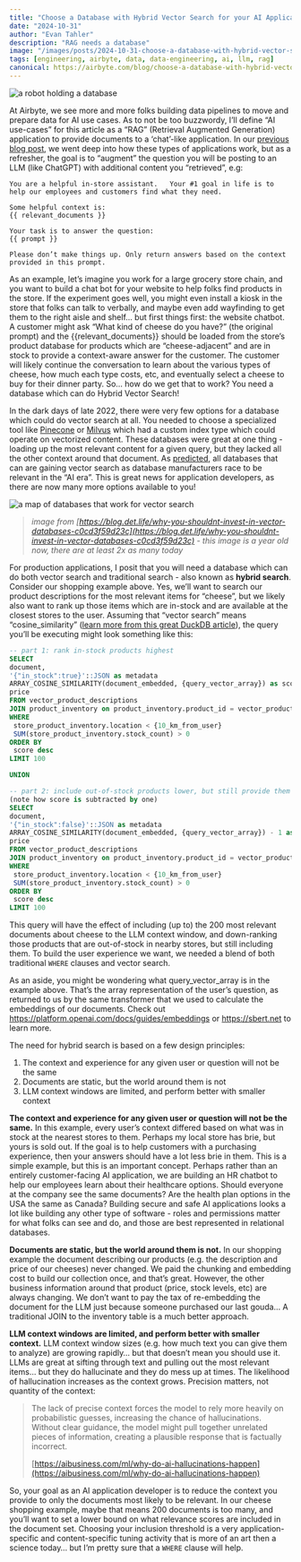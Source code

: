 ```yaml
---
title: "Choose a Database with Hybrid Vector Search for your AI Applications"
date: "2024-10-31"
author: "Evan Tahler"
description: "RAG needs a database"
image: "/images/posts/2024-10-31-choose-a-database-with-hybrid-vector-search-for-your-ai-applications/image-1.png"
tags: [engineering, airbyte, data, data-engineering, ai, llm, rag]
canonical: https://airbyte.com/blog/choose-a-database-with-hybrid-vector-search-for-your-ai-applications
---
```


<Image
  alt="a robot holding a database"
  src="/images/posts/2024-10-31-choose-a-database-with-hybrid-vector-search-for-your-ai-applications/image-1.png"
  width={580}
  height={584}
/>

At Airbyte, we see more and more folks building data pipelines to move and prepare data for AI use cases. As to not be too buzzwordy, I’ll define “AI use-cases” for this article as a “RAG” (Retrieval Augmented Generation) application to provide documents to a ‘chat’-like application. In our [previous blog post](https://airbyte.com/blog/not-impressed-with-your-ai-experience-its-not-the-model-its-the-data), we went deep into how these types of applications work, but as a refresher, the goal is to “augment” the question you will be posting to an LLM (like ChatGPT) with additional content you “retrieved”, e.g:

```text
You are a helpful in-store assistant.   Your #1 goal in life is to help our employees and customers find what they need.

Some helpful context is:
{{ relevant_documents }}

Your task is to answer the question:
{{ prompt }}

Please don’t make things up. Only return answers based on the context provided in this prompt.
```

As an example, let’s imagine you work for a large grocery store chain, and you want to build a chat bot for your website to help folks find products in the store. If the experiment goes well, you might even install a kiosk in the store that folks can talk to verbally, and maybe even add wayfinding to get them to the right aisle and shelf… but first things first: the website chatbot. A customer might ask “What kind of cheese do you have?” (the original prompt) and the {{relevant_documents}} should be loaded from the store’s product database for products which are “cheese-adjacent” and are in stock to provide a context-aware answer for the customer. The customer will likely continue the conversation to learn about the various types of cheese, how much each type costs, etc, and eventually select a cheese to buy for their dinner party. So… how do we get that to work? You need a database which can do Hybrid Vector Search!

In the dark days of late 2022, there were very few options for a database which could do vector search at all. You needed to choose a specialized tool like [Pinecone](https://www.pinecone.io/) or [Milvus](https://milvus.io/) which had a custom index type which could operate on vectorized content. These databases were great at one thing - loading up the most relevant content for a given query, but they lacked all the other context around that document. As [predicted](https://news.ycombinator.com/item?id=37747534), all databases that can are gaining vector search as database manufacturers race to be relevant in the “AI era”. This is great news for application developers, as there are now many more options available to you!

<Image
  alt="a map of databases that work for vector search"
  src="/images/posts/2024-10-31-choose-a-database-with-hybrid-vector-search-for-your-ai-applications/image-2.png"
  width={520}
  height={416}
/>

> _image from [https://blog.det.life/why-you-shouldnt-invest-in-vector-databases-c0cd3f59d23c](https://blog.det.life/why-you-shouldnt-invest-in-vector-databases-c0cd3f59d23c) - this image is a year old now, there are at least 2x as many today_

For production applications, I posit that you will need a database which can do both vector search and traditional search - also known as **hybrid search**. Consider our shopping example above. Yes, we’ll want to search our product descriptions for the most relevant items for “cheese”, but we likely also want to rank up those items which are in-stock and are available at the closest stores to the user. Assuming that “vector search” means “cosine_similarity” ([learn more from this great DuckDB article](https://motherduck.com/blog/search-using-duckdb-part-1/)), the query you’ll be executing might look something like this:

```sql
-- part 1: rank in-stock products highest
SELECT
document,
'{"in_stock":true}'::JSON as metadata
ARRAY_COSINE_SIMILARITY(document_embedded, {query_vector_array}) as score
price
FROM vector_product_descriptions
JOIN product_inventory on product_inventory.product_id = vector_product_descriptions.product_id
WHERE
 store_product_inventory.location < {10_km_from_user}
 SUM(store_product_inventory.stock_count) > 0
ORDER BY
 score desc
LIMIT 100

UNION

-- part 2: include out-of-stock products lower, but still provide them to the LLM context
(note how score is subtracted by one)
SELECT
document,
'{"in_stock":false}'::JSON as metadata
ARRAY_COSINE_SIMILARITY(document_embedded, {query_vector_array}) - 1 as score
price
FROM vector_product_descriptions
JOIN product_inventory on product_inventory.product_id = vector_product_descriptions.product_id
WHERE
 store_product_inventory.location < {10_km_from_user}
 SUM(store_product_inventory.stock_count) > 0
ORDER BY
 score desc
LIMIT 100
```

This query will have the effect of including (up to) the 200 most relevant documents about cheese to the LLM context window, and down-ranking those products that are out-of-stock in nearby stores, but still including them. To build the user experience we want, we needed a blend of both traditional `WHERE` clauses and vector search.

As an aside, you might be wondering what query_vector_array is in the example above. That’s the array representation of the user’s question, as returned to us by the same transformer that we used to calculate the embeddings of our documents. Check out https://platform.openai.com/docs/guides/embeddings or https://sbert.net to learn more.

The need for hybrid search is based on a few design principles:

1. The context and experience for any given user or question will not be the same
2. Documents are static, but the world around them is not
3. LLM context windows are limited, and perform better with smaller context

**The context and experience for any given user or question will not be the same.** In this example, every user’s context differed based on what was in stock at the nearest stores to them. Perhaps my local store has brie, but yours is sold out. If the goal is to help customers with a purchasing experience, then your answers should have a lot less brie in them. This is a simple example, but this is an important concept. Perhaps rather than an entirely customer-facing AI application, we are building an HR chatbot to help our employees learn about their healthcare options. Should everyone at the company see the same documents? Are the health plan options in the USA the same as Canada? Building secure and safe AI applications looks a lot like building any other type of software - roles and permissions matter for what folks can see and do, and those are best represented in relational databases.

**Documents are static, but the world around them is not.** In our shopping example the document describing our products (e.g. the description and price of our cheeses) never changed. We paid the chunking and embedding cost to build our collection once, and that’s great. However, the other business information around that product (price, stock levels, etc) are always changing. We don’t want to pay the tax of re-embedding the document for the LLM just because someone purchased our last gouda… A traditional JOIN to the inventory table is a much better approach.

**LLM context windows are limited, and perform better with smaller context.** LLM context window sizes (e.g. how much text you can give them to analyze) are growing rapidly… but that doesn’t mean you should use it. LLMs are great at sifting through text and pulling out the most relevant items… but they do hallucinate and they do mess up at times. The likelihood of hallucination increases as the context grows. Precision matters, not quantity of the context:

> The lack of precise context forces the model to rely more heavily on probabilistic guesses, increasing the chance of hallucinations. Without clear guidance, the model might pull together unrelated pieces of information, creating a plausible response that is factually incorrect.
>
> [https://aibusiness.com/ml/why-do-ai-hallucinations-happen](https://aibusiness.com/ml/why-do-ai-hallucinations-happen)

So, your goal as an AI application developer is to reduce the context you provide to only the documents most likely to be relevant. In our cheese shopping example, maybe that means 200 documents is too many, and you’ll want to set a lower bound on what relevance scores are included in the document set. Choosing your inclusion threshold is a very application-specific and content-specific tuning activity that is more of an art then a science today… but I’m pretty sure that a `WHERE` clause will help.
